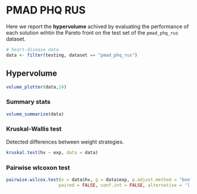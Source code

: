 # PMAD PHQ RUS

Here we report the **hypervolume** achived by evaluating the performance of each solution wihtin the Pareto front on the test set of the `pmad_phq_rus` dataset.

```r
# heart-disease data
data <- filter(testing, dataset == "pmad_phq_rus")
```

## Hypervolume

```r
volume_plotter(data,14)
```

### Summary stats

```r
volume_summarize(data)
```

### Kruskal-Wallis test

Detected differences between weight strategies.

```r
kruskal.test(hv ~ exp, data = data)
```

### Pairwise wlcoxon test

```r
pairwise.wilcox.test(x = data$hv, g = data$exp, p.adjust.method = "bonferroni",
                    paired = FALSE, conf.int = FALSE, alternative = 'l')
```